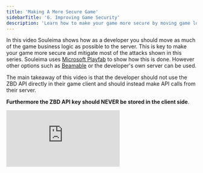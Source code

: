 ```yaml
---
title: 'Making A More Secure Game'
sidebarTitle: '6. Improving Game Security'
description: 'Learn how to make your game more secure by moving game logic to the server.'
---
```


In this video Souleima shows how as a developer you should move as much of the game business logic as possible to the server. This is key to make your game more secure and mitigate most of the attacks shown in this series. Souleima uses [Microsoft Playfab](https://playfab.com/) to show how this is done. However other options such as [Beamable](https://beamable.com) or the developer's own server can be used. 

The main takeaway of this video is that the developer should not use the ZBD API directly in their game client and should instead make API calls from their server.

**Furthermore the ZBD API key should NEVER be stored in the client side**.

<iframe
  className="w-full aspect-video rounded-lg"
  src="https://www.youtube.com/embed/bfKwJI7n79Y"
  title="ZBD Dev - Securing Game"
  frameborder="0"
  allow="accelerometer; fullscreen; autoplay; clipboard-write; encrypted-media; gyroscope; picture-in-picture"
  allowfullscreen
></iframe>
